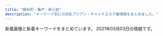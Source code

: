 ```yaml
---
title: "錦糸町・亀戸・新小岩"
description: "キーワード別にの巨乳アジアン・チャイナエステ嬢情報をまとめました。"
---
```


新着画像と新着キーワードをまとめています。
2021年03月03日の情報です。

<DmmAffiliateIns />
<KeywordTable
  shops={
    [
    {
        "url": "http://nanaesute.pw/",
        "img_links": [
            "http://nanaesute.pw/images/flash.jpg",
            "http://nanaesute.pw/images/top_bn2.jpg",
            "http://nanaesute.pw/images/flash1.jpg",
            "http://nanaesute.pw/images/side3.png",
            "http://nanaesute.pw/images/top_bn1.jpg",
            "http://nanaesute.pw/images/g1.jpg",
            "http://nanaesute.pw/images/top.png",
            "http://nanaesute.pw/images/g3.jpg"
        ],
        "name": "\u306a\u306a",
        "keywords": {
            "C": 7
        },
        "station": "JR\u9326\u7cf8\u753a\u99c5"
    },
    {
        "name": "\u5e78\u305b",
        "url": "http://www.es-royal.click/",
        "keywords": {},
        "img_links": [
            "http://www.es-royal.click/images/4.jpg",
            "http://www.es-royal.click/img/aya1.jpg",
            "http://www.es-royal.click/images/interior_t.jpg",
            "http://www.es-royal.click/images/6.jpg",
            "http://www.es-royal.click/img/nana1.jpg",
            "http://www.es-royal.click/images/7.jpg",
            "http://www.es-royal.click/images/main_top.jpg",
            "http://www.es-royal.click/images/mobile.jpg",
            "http://www.es-royal.click/images/int1.png",
            "http://www.es-royal.click/images/8.jpg",
            "http://www.es-royal.click/images/1.jpg",
            "http://www.es-royal.click/images/sys1.png",
            "http://www.es-royal.click/img/miyuki1.jpg",
            "http://www.es-royal.click/images/s1.png",
            "http://www.es-royal.click/images/staff_t.jpg",
            "http://www.es-royal.click/img/momo2.jpg",
            "http://www.es-royal.click/img/mimi1.jpg",
            "http://www.es-royal.click/img/ego1.jpg",
            "http://www.es-royal.click/images/b1.jpg",
            "http://www.es-royal.click/images/b3.jpg",
            "http://www.es-royal.click/img/momo1.jpg",
            "http://www.es-royal.click/images/b2.jpg",
            "http://www.es-royal.click/img/emi1.jpg",
            "http://www.es-royal.click/images/9.jpg",
            "http://www.es-royal.click/images/ta.jpg",
            "http://www.es-royal.click/images/head.jpg",
            "http://www.es-royal.click/images/news.png",
            "http://www.es-royal.click/images/int2.png",
            "http://www.es-royal.click/images/5.jpg",
            "http://www.es-royal.click/images/main_footer.jpg"
        ],
        "station": "\u4eac\u6210\u7acb\u77f3\u99c5\u5317\u53e3"
    },
    {
        "img_links": [
            "https://piano.sweet-relaxation.com/img/cast/ai-01.jpg",
            "https://piano.sweet-relaxation.com/img/cast/aini-03.jpg",
            "https://piano.sweet-relaxation.com/img/cast/aini-02.jpg",
            "https://piano.sweet-relaxation.com/img/cast/nana-03.jpg",
            "https://piano.sweet-relaxation.com/img/interior/int-04.jpg",
            "https://piano.sweet-relaxation.com/img/cast/ebi-04.jpg",
            "https://piano.sweet-relaxation.com/img/cast/coco-04.jpg",
            "https://piano.sweet-relaxation.com/img/slick/sl-4.jpg",
            "https://piano.sweet-relaxation.com/img/cast/ai-02.jpg",
            "https://piano.sweet-relaxation.com/img/cast/miya-03.jpg",
            "https://piano.sweet-relaxation.com/img/cast/lili-03.jpg",
            "https://piano.sweet-relaxation.com/img/cast/luna-02.jpg",
            "https://piano.sweet-relaxation.com/img/cast/miya-02.jpg",
            "https://piano.sweet-relaxation.com/img/cast/nana-01.jpg",
            "https://piano.sweet-relaxation.com/img/interior/int-03.jpg",
            "https://piano.sweet-relaxation.com/img/cast/nico-03.jpg",
            "https://piano.sweet-relaxation.com/img/cast/miya-01.jpg",
            "https://piano.sweet-relaxation.com/img/cast/ebi-03.jpg",
            "https://piano.sweet-relaxation.com/img/slick/sl-1.jpg",
            "https://piano.sweet-relaxation.com/img/cast/ai-04.jpg",
            "https://piano.sweet-relaxation.com/img/slick/sl-7.jpg",
            "https://piano.sweet-relaxation.com/img/cast/miky-01.jpg",
            "https://piano.sweet-relaxation.com/img/cast/aye-01.jpg",
            "https://piano.sweet-relaxation.com/img/cast/aki-02.jpg",
            "https://piano.sweet-relaxation.com/img/interior/int-02.jpg",
            "https://piano.sweet-relaxation.com/img/slick/sl-6.jpg",
            "https://piano.sweet-relaxation.com/img/cast/aini-04.jpg",
            "https://piano.sweet-relaxation.com/img/cast/coco-01.jpg",
            "https://piano.sweet-relaxation.com/img/cast/luna-01.jpg",
            "https://piano.sweet-relaxation.com/img/cast/aki-03.jpg",
            "https://piano.sweet-relaxation.com/img/cast/nico-02.jpg",
            "https://piano.sweet-relaxation.com/img/cast/nana-02.jpg",
            "https://piano.sweet-relaxation.com/img/cast/aini-01.jpg",
            "https://piano.sweet-relaxation.com/img/cast/nico-04.jpg",
            "https://piano.sweet-relaxation.com/img/cast/nana-04.jpg",
            "https://piano.sweet-relaxation.com/img/cast/aki-04.jpg",
            "https://piano.sweet-relaxation.com/img/cast/aye-02.jpg",
            "https://piano.sweet-relaxation.com/img/cast/aye-03.jpg",
            "https://piano.sweet-relaxation.com/img/cast/ebi-02.jpg",
            "https://piano.sweet-relaxation.com/img/slick/sl-2.jpg",
            "https://piano.sweet-relaxation.com/img/slick/sl-3.jpg",
            "https://piano.sweet-relaxation.com/img/slick/sl-5.jpg",
            "https://piano.sweet-relaxation.com/img/cast/lili-01.jpg",
            "https://piano.sweet-relaxation.com/img/cast/luna-04.jpg",
            "https://piano.sweet-relaxation.com/img/cast/miky-03.jpg",
            "https://piano.sweet-relaxation.com/img/cast/lili-02.jpg",
            "https://piano.sweet-relaxation.com/img/cast/ai-03.jpg",
            "https://piano.sweet-relaxation.com/img/cast/nico-01.jpg",
            "https://piano.sweet-relaxation.com/img/cast/coco-03.jpg",
            "https://piano.sweet-relaxation.com/img/interior/int-01.jpg",
            "https://piano.sweet-relaxation.com/img/cast/ebi-01.jpg",
            "https://piano.sweet-relaxation.com/img/cast/coco-02.jpg",
            "https://piano.sweet-relaxation.com/img/cast/luna-03.jpg",
            "https://piano.sweet-relaxation.com/img/cast/miky-02.jpg",
            "https://piano.sweet-relaxation.com/img/cast/lili-04.jpg",
            "https://piano.sweet-relaxation.com/img/cast/aye-04.jpg",
            "https://piano.sweet-relaxation.com/img/cast/aki-01.jpg",
            "https://piano.sweet-relaxation.com/img/cast/miya-04.jpg",
            "https://piano.sweet-relaxation.com/img/cast/miky-04.jpg"
        ],
        "name": "Piano",
        "keywords": {},
        "url": "https://piano.sweet-relaxation.com/",
        "station": "JR\u65b0\u5c0f\u5ca9\u99c5\u5357\u53e3"
    },
    {
        "url": "https://doraimon.tyo.cm/",
        "station": "JR\u4e80\u6238\u99c5\u5317\u53e3",
        "img_links": [
            "https://doraimon.tyo.cm/photos/sites/32/2021/03/2021030207310114.jpg",
            "https://doraimon.tyo.cm/images/s_news.jpg",
            "https://doraimon.tyo.cm/images/s_face.jpg",
            "https://doraimon.tyo.cm/images/mobile.jpg",
            "https://doraimon.tyo.cm/images/link.jpg",
            "https://doraimon.tyo.cm/photos/sites/32/2021/03/2021030207304993.jpg",
            "https://doraimon.tyo.cm/photos/sites/32/2021/03/2021030207305994.jpg",
            "https://doraimon.tyo.cm/images/staff_line.jpg",
            "https://doraimon.tyo.cm/photos/sites/32/2021/03/2021030207304862.jpg",
            "https://doraimon.tyo.cm/images/top.jpg"
        ],
        "keywords": {
            "85": 2,
            "D": 4,
            "86": 2
        },
        "name": "\u30c9\u30e9\u3048\u3082\u3093"
    },
    {
        "keywords": {
            "85": 3,
            "C": 6,
            "86": 3,
            "87": 1,
            "88": 1
        },
        "name": "\u68ee",
        "url": "http://mori.me-es.com/",
        "station": "JR\u65b0\u5c0f\u5ca9\u99c5\u5317\u53e3",
        "img_links": [
            "http://mori.me-es.com/images/index_12.jpg",
            "http://mori.me-es.com/girls/00.jpg",
            "http://mori.me-es.com/girls/04.jpg",
            "http://mori.me-es.com/images/index_30.jpg",
            "http://mori.me-es.com/images/index_01.jpg",
            "http://mori.me-es.com/images/index_16.jpg",
            "http://mori.me-es.com/images/staff_15.jpg",
            "http://mori.me-es.com/girls/06.jpg",
            "http://mori.me-es.com/images/rec.jpg",
            "http://mori.me-es.com/girls/08a.jpg",
            "http://mori.me-es.com/images/index_18.jpg",
            "http://mori.me-es.com/images/index_03.jpg",
            "http://mori.me-es.com/images/index_29.jpg",
            "http://mori.me-es.com/images/index_13.jpg",
            "http://mori.me-es.com/images/index_04.jpg",
            "http://mori.me-es.com/images/index_28.jpg",
            "http://mori.me-es.com/images/index_02.jpg",
            "http://mori.me-es.com/images/index_15.jpg",
            "http://mori.me-es.com/images/index_22.jpg",
            "http://mori.me-es.com/images/index_20.jpg",
            "http://mori.me-es.com/images/index_10.jpg",
            "http://mori.me-es.com/images/index_08.jpg",
            "http://mori.me-es.com/girls/01.jpg",
            "http://mori.me-es.com/images/index_27.jpg",
            "http://mori.me-es.com/images/index_25.jpg",
            "http://mori.me-es.com/girls/07.jpg",
            "http://mori.me-es.com/images/index_06.jpg",
            "http://mori.me-es.com/girls/03.jpg",
            "http://mori.me-es.com/images/info_15.jpg",
            "http://mori.me-es.com/images/index_21.jpg",
            "http://mori.me-es.com/images/rec_15.jpg",
            "http://mori.me-es.com/images/index_26.jpg",
            "http://mori.me-es.com/girls/08.jpg",
            "http://mori.me-es.com/images/index_05.jpg",
            "http://mori.me-es.com/images/index_09.jpg",
            "http://mori.me-es.com/images/index_07.jpg",
            "http://mori.me-es.com/images/index_17.jpg",
            "http://mori.me-es.com/images/index_24.jpg",
            "http://mori.me-es.com/images/sub_28.jpg",
            "http://mori.me-es.com/girls/02.jpg",
            "http://mori.me-es.com/images/info.jpg",
            "http://mori.me-es.com/images/index_19.jpg",
            "http://mori.me-es.com/girls/05.jpg"
        ]
    },
    {
        "name": "\u7f8e\u697d",
        "station": "JR\u65b0\u5c0f\u5ca9\u99c5\u5357\u53e3",
        "img_links": [
            "http://y-rlx.net/images/index_04.png",
            "http://y-rlx.net/images/index_21.jpg",
            "http://y-rlx.net/girl/07a.jpg",
            "http://y-rlx.net/images/index_12.jpg",
            "http://y-rlx.net/images/acc_tit.jpg",
            "http://y-rlx.net/images/index_11.jpg",
            "http://y-rlx.net/girl/06.jpg",
            "http://y-rlx.net/images/acc_tit01.jpg",
            "http://y-rlx.net/images/rex_16.jpg",
            "http://y-rlx.net/images/line.jpg",
            "http://y-rlx.net/girl/00.jpg",
            "http://y-rlx.net/images/index_16.png",
            "http://y-rlx.net/girl/07.jpg",
            "http://y-rlx.net/girl/09.jpg",
            "http://y-rlx.net/images/sys.jpg",
            "http://y-rlx.net/images/02.png",
            "http://y-rlx.net/images/acc_tit03.jpg",
            "http://y-rlx.net/images/rec_16.jpg",
            "http://y-rlx.net/images/index_10.jpg",
            "http://y-rlx.net/girl/09a.jpg",
            "http://y-rlx.net/girl/010.jpg",
            "http://y-rlx.net/images/01.png",
            "http://y-rlx.net/images/acc_16.jpg",
            "http://y-rlx.net/girl/010a.jpg",
            "http://y-rlx.net/girl/01.jpg",
            "http://y-rlx.net/images/index_06.png",
            "http://y-rlx.net/images/info.png",
            "http://y-rlx.net/images/rec.jpg",
            "http://y-rlx.net/images/index_08.jpg",
            "http://y-rlx.net/images/staff_16.jpg",
            "http://y-rlx.net/girl/05.jpg",
            "http://y-rlx.net/images/index_09.jpg",
            "http://y-rlx.net/girl/08.jpg",
            "http://y-rlx.net/images/03.png",
            "http://y-rlx.net/images/index_23.jpg",
            "http://y-rlx.net/images/index_02.png",
            "http://y-rlx.net/images/sys_16.jpg",
            "http://y-rlx.net/girl/05a.jpg",
            "http://y-rlx.net/images/index_19.png",
            "http://y-rlx.net/girl/03.jpg",
            "http://y-rlx.net/images/index_14.png",
            "http://y-rlx.net/images/index_07.png",
            "http://y-rlx.net/girl/p01.jpg",
            "http://y-rlx.net/images/index_13.jpg",
            "http://y-rlx.net/girl/02.jpg",
            "http://y-rlx.net/girl/03a.jpg"
        ],
        "keywords": {
            "86": 2,
            "90": 1,
            "92": 1,
            "95": 2,
            "89": 1,
            "87": 1,
            "85": 1
        },
        "url": "http://y-rlx.net/"
    },
    {
        "name": "\u3088\u308d\u3053\u3073",
        "url": "http://k-yorocobi.com/",
        "keywords": {},
        "img_links": [
            "http://k-yorocobi.com/staff/s-rina.jpg",
            "http://k-yorocobi.com/images/bar-interior.png",
            "http://k-yorocobi.com/images/b-movie.png",
            "http://k-yorocobi.com/images/bill.jpg",
            "http://k-yorocobi.com/images/c-top.png",
            "http://k-yorocobi.com/pic/pic2.jpg",
            "http://k-yorocobi.com/images/bar-news.png",
            "http://k-yorocobi.com/pic/pic4.jpg",
            "http://k-yorocobi.com/images/bar-cam.png",
            "http://k-yorocobi.com/images/b-tel.png",
            "http://k-yorocobi.com/staff/s-emi.jpg",
            "http://k-yorocobi.com/images/bar-pickup.png",
            "http://k-yorocobi.com/images/b-mobile.png",
            "http://k-yorocobi.com/pic/pic1.jpg",
            "http://k-yorocobi.com/staff/s-yuyu.jpg",
            "http://k-yorocobi.com/images/b-awaawa.png",
            "http://k-yorocobi.com/pic/pic3.jpg",
            "http://k-yorocobi.com/staff/s-tika.jpg",
            "http://k-yorocobi.com/images/footer.png",
            "http://k-yorocobi.com/images/bar-staff.png",
            "http://k-yorocobi.com/images/c-staff.png",
            "http://k-yorocobi.com/images/c-interior.png"
        ],
        "station": "JR\u9326\u7cf8\u753a\u99c5\u5317\u53e3"
    },
    {
        "url": "http://mirage.sweet-relaxation.com/",
        "station": "JR\u4e80\u6238\u99c5\u6771\u53e3",
        "keywords": {},
        "img_links": [
            "http://mirage.sweet-relaxation.com/img/cast/eri-02.jpg",
            "http://mirage.sweet-relaxation.com/img/cast/miya-02.jpg",
            "http://mirage.sweet-relaxation.com/img/cast/key-03.jpg",
            "http://mirage.sweet-relaxation.com/img/cast/nina-01.jpg",
            "http://mirage.sweet-relaxation.com/img/cast/yumi-02.jpg",
            "http://mirage.sweet-relaxation.com/img/cast/nina-03.jpg",
            "http://mirage.sweet-relaxation.com/img/cast/eri-01.jpg",
            "http://mirage.sweet-relaxation.com/img/cast/key-01.jpg",
            "http://mirage.sweet-relaxation.com/img/cast/yaya-01.jpg",
            "http://mirage.sweet-relaxation.com/img/cast/nanar-01.jpg",
            "http://mirage.sweet-relaxation.com/img/cast/eri-03.jpg",
            "http://mirage.sweet-relaxation.com/img/cast/yumi-01.jpg",
            "http://mirage.sweet-relaxation.com/img/interior/corridor-1.jpg",
            "http://mirage.sweet-relaxation.com/img/cast/ran-02.jpg",
            "http://mirage.sweet-relaxation.com/img/cast/key-02.jpg",
            "http://mirage.sweet-relaxation.com/img/cast/nanar-02.jpg",
            "http://mirage.sweet-relaxation.com/img/cast/ran-03.jpg",
            "http://mirage.sweet-relaxation.com/img/cast/olive-02.jpg",
            "http://mirage.sweet-relaxation.com/img/cast/yaya-03.jpg",
            "http://mirage.sweet-relaxation.com/img/cast/nina-02.jpg",
            "http://mirage.sweet-relaxation.com/img/cast/miya-01.jpg",
            "http://mirage.sweet-relaxation.com/img/cast/yaya-02.jpg",
            "http://mirage.sweet-relaxation.com/img/cast/olive-01.jpg",
            "http://mirage.sweet-relaxation.com/img/cast/yumi-03.jpg",
            "http://mirage.sweet-relaxation.com/img/cast/ran-01.jpg",
            "http://mirage.sweet-relaxation.com/img/cast/miya-03.jpg",
            "http://mirage.sweet-relaxation.com/img/cast/olive-03.jpg",
            "http://mirage.sweet-relaxation.com/img/cast/nanar-03.jpg"
        ],
        "name": "Mirage\uff5e\u30df\u30e9\u30fc\u30b8\u30e5\uff5e"
    },
    {
        "station": "JR\u9326\u7cf8\u753a\u99c5\u5317\u53e3",
        "keywords": {
            "\u30bb\u30af\u30b7\u30fc": 2
        },
        "img_links": [
            "https://iyashinoizumi.com/wp-content/uploads/2019/06/001.jpg",
            "https://iyashinoizumi.com/wp-content/uploads/7208DC4D-6E47-49CE-B1C0-3607E54E114B-210x300.jpeg",
            "https://iyashinoizumi.com/wp-content/uploads/0731EF09-7405-4B36-8468-B17A307EB894-197x300.jpeg",
            "https://iyashinoizumi.com/wp-content/uploads/2019/06/50CD669B-0FFA-4734-B898-EB3D53E95C21.jpeg",
            "https://iyashinoizumi.com/wp-content/uploads/2019/06/momoko1.jpg",
            "https://iyashinoizumi.com/wp-content/uploads/0731EF09-7405-4B36-8468-B17A307EB894.jpeg",
            "https://iyashinoizumi.com/wp-content/uploads/7208DC4D-6E47-49CE-B1C0-3607E54E114B.jpeg",
            "https://iyashinoizumi.com/wp-content/uploads/2019/06/5293C707-270F-4802-8168-1493DA07DDAE.jpeg",
            "https://iyashinoizumi.com/wp-content/uploads/hiruwari.png",
            "https://iyashinoizumi.com/wp-content/uploads/2019/06/43D6BE9C-43F6-45C2-95E5-E775CE725D67.jpeg",
            "https://iyashinoizumi.com/wp-content/uploads/9B89E764-B754-425D-A9AC-BB5566FA6AC4-270x300.jpeg",
            "https://iyashinoizumi.com/wp-content/uploads/rin.jpg",
            "https://iyashinoizumi.com/wp-content/uploads/5AA02D30-2C43-42C1-BE02-48E5A5C27E91.jpeg",
            "https://iyashinoizumi.com/wp-content/uploads/5AA02D30-2C43-42C1-BE02-48E5A5C27E91-226x300.jpeg",
            "https://iyashinoizumi.com/wp-content/uploads/0731EF09-7405-4B36-8468-B17A307EB894-e1579436226478.jpeg",
            "https://iyashinoizumi.com/wp-content/uploads/2019/06/2DD3549C-F937-441D-B0E3-E26520ACFABD-e1559410733851.jpeg",
            "https://iyashinoizumi.com/wp-content/uploads/9B89E764-B754-425D-A9AC-BB5566FA6AC4.jpeg"
        ],
        "name": "\u7652\u3057\u306e\u6cc9",
        "url": "https://iyashinoizumi.com/"
    },
    {
        "img_links": [
            "http://sentsubaki.asia/img/head_time.png",
            "http://sentsubaki.asia/img/cast/yuyu-02.jpg",
            "http://sentsubaki.asia/img/interior/lobby-1.jpg",
            "http://sentsubaki.asia/img/head_tel.png",
            "http://sentsubaki.asia/img/cast/aya-01.jpg",
            "http://sentsubaki.asia/img/cast/you-03.jpg",
            "http://sentsubaki.asia/img/coupon_special.png",
            "http://sentsubaki.asia/img/cast/aya-03.jpg",
            "http://sentsubaki.asia/img/cast/yuyu-01.jpg",
            "http://sentsubaki.asia/img/cast/you-04.jpg",
            "http://sentsubaki.asia/img/cast/miki-04.jpg",
            "http://sentsubaki.asia/img/cast/yumi-02.jpg",
            "http://sentsubaki.asia/img/cast/momo-02.jpg",
            "http://sentsubaki.asia/img/cast/momo-01.jpg",
            "http://sentsubaki.asia/img/cast/nina-04.jpg",
            "http://sentsubaki.asia/img/btn_twitter.png",
            "http://sentsubaki.asia/img/btn_cast.png",
            "http://sentsubaki.asia/img/cast/miki-02.jpg",
            "http://sentsubaki.asia/img/interior/lobby-2.jpg",
            "http://sentsubaki.asia/img/cast/miki-03.jpg",
            "http://sentsubaki.asia/img/cast/you-02.jpg",
            "http://sentsubaki.asia/img/cast/yumi-04.jpg",
            "http://sentsubaki.asia/img/cast/aya-04.jpg",
            "http://sentsubaki.asia/img/cast/yumi-03.jpg",
            "http://sentsubaki.asia/img/cast/nina-03.jpg",
            "http://sentsubaki.asia/img/btn_interior.png",
            "http://sentsubaki.asia/img/cast/miki-01.jpg",
            "http://sentsubaki.asia/img/cast/you-01.jpg",
            "http://sentsubaki.asia/img/cast/momo-03.jpg",
            "http://sentsubaki.asia/img/btn_top.png",
            "http://sentsubaki.asia/img/cast/yuyu-04.jpg",
            "http://sentsubaki.asia/img/cast/momo-04.jpg"
        ],
        "station": "JR\u4e80\u6238\u99c5\u6771\u53e3",
        "url": "http://sentsubaki.asia/",
        "keywords": {},
        "name": "\u5343\u693f"
    },
    {
        "name": "\u30ea\u30e9\u30c3\u30af\u30b9\u306e\u68ee",
        "keywords": {
            "90": 2,
            "93": 1,
            "86": 1
        },
        "station": "\u68ee\u4e0b\u99c5A4\u53e3",
        "img_links": [
            "http://ipidiw.com/relaxnomori/user_data/00000019.jpg",
            "http://ipidiw.com/relaxnomori/images/mobile.jpg",
            "http://ipidiw.com/relaxnomori/images/rem.jpg",
            "http://ipidiw.com/relaxnomori/user_data/00000017.jpg",
            "http://ipidiw.com/relaxnomori/images/interior_t.jpg",
            "http://ipidiw.com/relaxnomori/images/tp.png",
            "http://ipidiw.com/relaxnomori/user_data/00000020.jpg",
            "http://ipidiw.com/relaxnomori/images/interior.png",
            "http://ipidiw.com/relaxnomori/images/staff_t.jpg",
            "http://ipidiw.com/relaxnomori/user_data/00000018.jpg",
            "http://ipidiw.com/relaxnomori/images/tt.jpg",
            "http://ipidiw.com/relaxnomori/images/news.jpg"
        ],
        "url": "http://ipidiw.com/relaxnomori/"
    },
    {
        "station": "JR\u5c0f\u5ca9\u99c5",
        "img_links": [
            "http://www.aierwtbn.xyz/uploads/210223/1-210223145H63H.jpg",
            "http://www.aierwtbn.xyz/uploads/210223/1-210223145G3595.jpg",
            "http://www.aierwtbn.xyz/picture/r5.jpg",
            "http://www.aierwtbn.xyz/picture/end.png",
            "http://www.aierwtbn.xyz/picture/r4.jpg",
            "http://www.aierwtbn.xyz/picture/pick.png",
            "http://www.aierwtbn.xyz/uploads/210223/1-210223145K0W7.jpg",
            "http://www.aierwtbn.xyz/picture/s_staff.jpg",
            "http://www.aierwtbn.xyz/picture/r1.jpg",
            "http://www.aierwtbn.xyz/uploads/210223/1-210223145F5H5.jpg",
            "http://www.aierwtbn.xyz/picture/news.png",
            "http://www.aierwtbn.xyz/picture/r3.jpg",
            "http://www.aierwtbn.xyz/picture/r2.jpg",
            "http://www.aierwtbn.xyz/picture/bj2.jpg",
            "http://www.aierwtbn.xyz/uploads/210223/1-210223145I5F4.jpg",
            "http://www.aierwtbn.xyz/picture/top.png",
            "http://www.aierwtbn.xyz/uploads/210223/1-210223145KR53.jpg",
            "http://www.aierwtbn.xyz/picture/face.png"
        ],
        "url": "http://www.aierwtbn.xyz/",
        "name": "\u3042\u3044\u3053",
        "keywords": {
            "86": 3,
            "D": 3
        }
    },
    {
        "url": "http://miyabi-aroma.xyz/",
        "name": "\u685c",
        "station": "JR\u4e80\u6238\u99c5\u6771\u53e3",
        "img_links": [
            "http://miyabi-aroma.xyz/images/1801706901.jpg",
            "http://miyabi-aroma.xyz/images/staff/3/kiki2.jpg",
            "http://miyabi-aroma.xyz/images/nav/nav-staff.jpg",
            "http://miyabi-aroma.xyz/images/staff/3/yaya1.jpg",
            "http://miyabi-aroma.xyz/images/nav/nav-sys.jpg",
            "http://miyabi-aroma.xyz/images/staff/3/kiki.jpg",
            "http://miyabi-aroma.xyz/images/shishu/se1.jpg",
            "http://miyabi-aroma.xyz/images/11.png",
            "http://miyabi-aroma.xyz/images/nav/nav-job.jpg",
            "http://miyabi-aroma.xyz/images/index-rose_04.png",
            "http://miyabi-aroma.xyz/images/staff/3/rina.jpg",
            "http://miyabi-aroma.xyz/images/3/1.jpg",
            "http://miyabi-aroma.xyz/images/staff/3/rina2.jpg",
            "http://miyabi-aroma.xyz/images/staff/3/yaya2.jpg",
            "http://miyabi-aroma.xyz/images/staff/3/miya2.jpg",
            "http://miyabi-aroma.xyz/images/index-rose_09.png",
            "http://miyabi-aroma.xyz/images/index-rose_02.png",
            "http://miyabi-aroma.xyz/images/shishu/se2.jpg",
            "http://miyabi-aroma.xyz/images/staff/3/miya.jpg",
            "http://miyabi-aroma.xyz/images/staff/3/yami.jpg",
            "http://miyabi-aroma.xyz/images/staff/3/ami.jpg",
            "http://miyabi-aroma.xyz/images/3/2.jpg",
            "http://miyabi-aroma.xyz/images/nav/nav-info.jpg",
            "http://miyabi-aroma.xyz/images/staff/3/ami2.jpg",
            "http://miyabi-aroma.xyz/images/index-rose_07.png",
            "http://miyabi-aroma.xyz/images/index-rose_13.png"
        ],
        "keywords": {
            "C": 7
        }
    },
    {
        "keywords": {},
        "station": "JR\u9326\u7cf8\u753a\u99c5\u5357\u53e3",
        "img_links": [
            "http://www.es-raku.link/img/riri1.jpg",
            "http://www.es-raku.link/images/staff_t.png",
            "http://www.es-raku.link/images/6.jpg",
            "http://www.es-raku.link/img/mai1.jpg",
            "http://www.es-raku.link/images/sys1.jpg",
            "http://www.es-raku.link/images/3.jpg",
            "http://www.es-raku.link/images/r1.jpg",
            "http://www.es-raku.link/staff/yuki.jpg",
            "http://www.es-raku.link/img/ayaka1.jpg",
            "http://www.es-raku.link/images/int2.png",
            "http://www.es-raku.link/images/7.jpg",
            "http://www.es-raku.link/images/line.png",
            "http://www.es-raku.link/images/tel.jpg",
            "http://www.es-raku.link/staff/kaori.jpg",
            "http://www.es-raku.link/staff/mai.jpg",
            "http://www.es-raku.link/images/rtel.jpg",
            "http://www.es-raku.link/img/lucky1.jpg",
            "http://www.es-raku.link/images/list.jpg",
            "http://www.es-raku.link/images/mobile.jpg",
            "http://www.es-raku.link/staff/riri.jpg",
            "http://www.es-raku.link/images/2.jpg",
            "http://www.es-raku.link/staff/ruru.jpg",
            "http://www.es-raku.link/images/interior_t.png",
            "http://www.es-raku.link/staff/ayaka.jpg",
            "http://www.es-raku.link/images/news.jpg",
            "http://www.es-raku.link/img/kaori1.jpg",
            "http://www.es-raku.link/images/8.jpg",
            "http://www.es-raku.link/img/yuki1.jpg",
            "http://www.es-raku.link/images/menu/top.png",
            "http://www.es-raku.link/images/menu/interior.png",
            "http://www.es-raku.link/images/head.png",
            "http://www.es-raku.link/images/menu/staff.png",
            "http://www.es-raku.link/images/9.jpg",
            "http://www.es-raku.link/images/r2.jpg",
            "http://www.es-raku.link/staff/lucky.jpg",
            "http://www.es-raku.link/img/ruru1.jpg",
            "http://www.es-raku.link/images/1.jpg",
            "http://www.es-raku.link/images/int1.png"
        ],
        "url": "http://www.es-raku.link/",
        "name": "Lucky\uff5e\u30e9\u30c3\u30ad\u30fc\uff5e"
    },
    {
        "keywords": {
            "86": 14,
            "D": 17,
            "89": 2,
            "88": 1
        },
        "url": "http://www.sh-yuki.work/",
        "station": "JR\u5c0f\u5ca9\u99c5\u5317\u53e3",
        "name": "\u3086\u304d",
        "img_links": [
            "http://www.sh-yuki.work/images/lanmu5.jpg",
            "http://www.sh-yuki.work/images/room4.jpg",
            "http://www.sh-yuki.work/images/top.png",
            "http://www.sh-yuki.work/images/room2.jpg",
            "http://www.sh-yuki.work/uploads/201215/1-201215145153M4.jpg",
            "http://www.sh-yuki.work/uploads/191028/1-19102Q03S5a4.jpg",
            "http://www.sh-yuki.work/uploads/200620/1-200620154311K4.jpg",
            "http://www.sh-yuki.work/uploads/201214/1-201214162100347.jpg",
            "http://www.sh-yuki.work/uploads/200218/1-20021Q359301Q.jpg",
            "http://www.sh-yuki.work/images/room3.jpg",
            "http://www.sh-yuki.work/uploads/210216/1-210216154445506.jpg",
            "http://www.sh-yuki.work/uploads/191227/1-19122F94110460.jpg",
            "http://www.sh-yuki.work/images/mobile.jpg",
            "http://www.sh-yuki.work/uploads/200713/1-200G3125135C2.jpg",
            "http://www.sh-yuki.work/uploads/191104/1-1911041I124915.jpg",
            "http://www.sh-yuki.work/uploads/200713/1-200G3110344421.jpg",
            "http://www.sh-yuki.work/images/s_news.jpg",
            "http://www.sh-yuki.work/uploads/210216/1-210216154459443.jpg",
            "http://www.sh-yuki.work/uploads/190105/1-1Z105143R9539.jpg",
            "http://www.sh-yuki.work/uploads/190105/1-1Z105143921224.jpg",
            "http://www.sh-yuki.work/images/nbj2.jpg",
            "http://www.sh-yuki.work/images/lanmu2.jpg",
            "http://www.sh-yuki.work/uploads/190110/1-1Z110093529363.png",
            "http://www.sh-yuki.work/uploads/191221/1-191221111A3123.jpg",
            "http://www.sh-yuki.work/uploads/190105/1-1Z1051440193X.jpg",
            "http://www.sh-yuki.work/images/end.png",
            "http://www.sh-yuki.work/uploads/191006/1-191006105P61Z.jpg",
            "http://www.sh-yuki.work/images/room1.jpg",
            "http://www.sh-yuki.work/images/s_staff.jpg",
            "http://www.sh-yuki.work/images/lanmu3.jpg",
            "http://www.sh-yuki.work/uploads/200110/1-20011013245Y49.jpg",
            "http://www.sh-yuki.work/uploads/201215/1-201215145200113.jpg",
            "http://www.sh-yuki.work/uploads/191202/1-191202154021200.jpg",
            "http://www.sh-yuki.work/images/1.jpg",
            "http://www.sh-yuki.work/uploads/200618/1-20061Q633094V.jpg",
            "http://www.sh-yuki.work/uploads/200618/1-20061Q6342Y06.jpg",
            "http://www.sh-yuki.work/uploads/191021/1-19102116361I39.jpg",
            "http://www.sh-yuki.work/uploads/190105/1-1Z105143940E6.jpg",
            "http://www.sh-yuki.work/uploads/201214/1-20121416231WV.jpg",
            "http://www.sh-yuki.work/uploads/191006/1-191006105IM24.jpg",
            "http://www.sh-yuki.work/images/lanmu4.jpg",
            "http://www.sh-yuki.work/uploads/200127/1-20012G02404310.jpg",
            "http://www.sh-yuki.work/uploads/200218/1-20021Q3591A57.jpg",
            "http://www.sh-yuki.work/uploads/191227/1-19122F93911958.jpg",
            "http://www.sh-yuki.work/uploads/200620/1-20062015425B54.jpg"
        ]
    },
    {
        "url": "http://shizuku2009.com/",
        "name": "\u79cb",
        "img_links": [
            "http://shizuku2009.com/staff/2/1.jpg",
            "http://shizuku2009.com/staff/4/1.jpg",
            "http://shizuku2009.com/images/index_10.jpg",
            "http://shizuku2009.com/staff/6/1.jpg",
            "http://shizuku2009.com/images/index_19.jpg",
            "http://shizuku2009.com/images/index_07.jpg",
            "http://shizuku2009.com/staff/1/1.jpg",
            "http://shizuku2009.com/images/index_20.jpg",
            "http://shizuku2009.com/images/index_02.jpg",
            "http://shizuku2009.com/images/index_05.jpg",
            "http://shizuku2009.com/images/index_04.jpg",
            "http://shizuku2009.com/images/staff_15.jpg",
            "http://shizuku2009.com/images/index_17.jpg",
            "http://shizuku2009.com/staff/5/1.jpg",
            "http://shizuku2009.com/images/index_08.jpg",
            "http://shizuku2009.com/images/index_06.jpg",
            "http://shizuku2009.com/images/index_15.jpg",
            "http://shizuku2009.com/images/index_14.jpg",
            "http://shizuku2009.com/images/index_13.jpg",
            "http://shizuku2009.com/images/staff_12.jpg",
            "http://shizuku2009.com/images/index_09.jpg",
            "http://shizuku2009.com/images/service_13.jpg",
            "http://shizuku2009.com/staff/3/1.jpg"
        ],
        "station": "\u9752\u7825\u99c5A2\u51fa\u53e3",
        "keywords": {}
    },
    {
        "name": "Cherry",
        "img_links": [
            "http://dccompanyqoo10.cafe24.com/tiffany/images/store/store.png",
            "http://dccompanyqoo10.cafe24.com/tiffany/images/common/header.png",
            "http://dccompanyqoo10.cafe24.com/tiffany/images/top/store_bg.png"
        ],
        "url": "http://cherry-esthe.com/",
        "station": "JR\u9326\u7cf8\u753a\u99c5\u5357\u53e3",
        "keywords": {}
    },
    {
        "name": "\u871c\u82b1",
        "station": "\u897f\u5927\u5cf6\u99c5A1\u51fa\u53e3",
        "keywords": {
            "\u5de8\u4e73": 12,
            "94": 12,
            "82": 12,
            "E": 12,
            "\u4e73": 12,
            "83": 12,
            "90": 24,
            "C": 41
        },
        "url": "http://hani-est.xyz/",
        "img_links": [
            "http://hani-est.xyz/images/zi-staff.png",
            "http://hani-est.xyz/images/zi-newface.png",
            "http://hani-est.xyz/images/banna1.jpg",
            "http://hani-est.xyz/images/g1.jpg",
            "http://hani-est.xyz/images/g6.jpg",
            "http://hani-est.xyz/images/g2.jpg",
            "http://hani-est.xyz/images/a1.jpg",
            "http://hani-est.xyz/images/g4.jpg",
            "http://hani-est.xyz/images/banna.jpg",
            "http://hani-est.xyz/images/new1.jpg",
            "http://hani-est.xyz/images/zi-service.png",
            "http://hani-est.xyz/images/banna2.jpg",
            "http://hani-est.xyz/images/top.jpg",
            "http://hani-est.xyz/images/zi-pri.png",
            "http://hani-est.xyz/images/g5.jpg",
            "http://hani-est.xyz/images/zi-ao.png"
        ]
    },
    {
        "station": "JR\u5c0f\u5ca9\u99c5\u5357\u53e3",
        "name": "\u30d1\u30bf\u30e4",
        "img_links": [
            "https://chm.jp/domains1/thaipataya/myimg/imgcom37739_sp.png",
            "https://chm.jp/domains1/thaipataya/myimg/imgcom37067_sp.png",
            "https://chm.jp/domains1/thaipataya/myimg/imgcom36603_sp.png",
            "https://chm.jp/domains1/thaipataya/myimg/imgcom37914_sp.jpg",
            "https://chm.jp/domains1/thaipataya/myimg/imgcom36634_sp.jpg",
            "https://chm.jp/sozai/0_4999/bn122_sp.png",
            "https://chm.jp/domains1/thaipataya/myimg/imgcom36635_sp.jpg",
            "https://chm.jp/domains1/thaipataya/myimg/imgcom37667_sp.png",
            "https://chm.jp/domains1/thaipataya/myimg/imgcom37736_sp.png",
            "https://chm.jp/domains1/thaipataya/myimg/imgcom37660_sp.png",
            "https://chm.jp/domains1/thaipataya/myimg/imgcom37740_sp.png",
            "https://chm.jp/domains1/thaipataya/myimg/imgcom37174_sp.png",
            "https://chm.jp/domains1/thaipataya/myimg/imgcom37665_sp.jpg",
            "https://chm.jp/domains1/thaipataya/myimg/imgcom36636_sp.jpg",
            "https://chm.jp/domains1/thaipataya/myimg/imgcom37731_sp.png",
            "https://chm.jp/domains1/thaipataya/myimg/imgcom37359_sp.jpg",
            "https://chm.jp/domains1/thaipataya/myimg/imgcom36613_sp.jpg",
            "https://chm.jp/domains1/thaipataya/myimg/imgcom37654_sp.jpg",
            "https://chm.jp/domains1/thaipataya/myimg/imgcom37916_sp.jpg",
            "https://chm.jp/domains1/thaipataya/myimg/slideimg36560_sp.jpg",
            "https://chm.jp/domains1/thaipataya/myimg/imgcom37729_sp.png",
            "https://chm.jp/domains1/thaipataya/myimg/imgcom37656_sp.jpg",
            "https://chm.jp/domains1/thaipataya/myimg/imgcom37177_sp.png",
            "https://chm.jp/domains1/thaipataya/myimg/imgcom36582_sp.jpg",
            "https://chm.jp/domains1/thaipataya/myimg/imgcom37172_sp.png",
            "https://chm.jp/domains1/thaipataya/myimg/imgcom36565_sp.jpg",
            "https://chm.jp/domains1/thaipataya/myimg/imgcom36606_sp.jpg",
            "https://chm.jp/domains1/thaipataya/myimg/imgcom37653_sp.jpg",
            "https://chm.jp/domains1/thaipataya/myimg/imgcom36607_sp.jpg",
            "https://chm.jp/domains1/thaipataya/myimg/imgcom37668_sp.png",
            "https://chm.jp/domains1/thaipataya/myimg/imgcom37840_sp.jpg",
            "https://chm.jp/domains1/thaipataya/myimg/imgcom37915_sp.jpg",
            "https://chm.jp/domains1/thaipataya/myimg/imgcom37734_sp.png",
            "https://chm.jp/domains1/thaipataya/myimg/imgcom37833_sp.jpg",
            "https://chm.jp/domains1/thaipataya/myimg/imgcom36581_sp.jpg",
            "https://chm.jp/domains1/thaipataya/myimg/imgcom37664_sp.png",
            "https://chm.jp/domains1/thaipataya/myimg/imgcom36615_sp.png",
            "https://chm.jp/domains1/thaipataya/myimg/slideimg36562_sp.jpg",
            "https://chm.jp/domains1/thaipataya/myimg/imgcom37659_sp.png",
            "https://chm.jp/domains1/thaipataya/myimg/imgcom37839_sp.jpg",
            "https://chm.jp/domains1/thaipataya/myimg/imgcom37726_sp.png",
            "https://chm.jp/domains1/thaipataya/myimg/imgcom37068_sp.png",
            "https://chm.jp/domains1/thaipataya/myimg/imgcom37841_sp.jpg",
            "https://chm.jp/domains1/thaipataya/myimg/imgcom37663_sp.jpg",
            "https://chm.jp/domains1/thaipataya/myimg/imgcom37669_sp.jpg",
            "https://chm.jp/domains1/thaipataya/myimg/imgcom36567_sp.jpg",
            "https://chm.jp/domains1/thaipataya/myimg/imgcom36614_sp.jpg",
            "https://chm.jp/domains1/thaipataya/myimg/imgcom37360_sp.jpg",
            "https://chm.jp/domains1/thaipataya/myimg/imgcom37913_sp.jpg",
            "https://chm.jp/domains1/thaipataya/myimg/imgcom37727_sp.png",
            "https://chm.jp/domains1/thaipataya/myimg/imgcom36619_sp.jpg",
            "https://chm.jp/domains1/thaipataya/myimg/imgcom37732_sp.png",
            "https://chm.jp/domains1/thaipataya/myimg/imgcom37738_sp.png",
            "https://chm.jp/domains1/thaipataya/myimg/imgcom37666_sp.jpg",
            "https://chm.jp/domains1/thaipataya/myimg/imgcom37733_sp.png",
            "https://chm.jp/domains1/thaipataya/myimg/imgcom37662_sp.png",
            "https://chm.jp/domains1/thaipataya/myimg/imgcom36578_sp.jpg",
            "https://chm.jp/domains1/thaipataya/myimg/imgcom36577_sp.jpg",
            "https://chm.jp/domains1/thaipataya/myimg/imgcom37655_sp.jpg",
            "https://chm.jp/domains1/thaipataya/myimg/imgcom37355_sp.jpg",
            "https://chm.jp/domains1/thaipataya/myimg/imgcom37661_sp.png",
            "https://chm.jp/domains1/thaipataya/myimg/imgcom37737_sp.png",
            "https://chm.jp/domains1/thaipataya/myimg/imgcom37362_sp.png",
            "https://chm.jp/domains1/thaipataya/myimg/imgcom37728_sp.png",
            "https://chm.jp/domains1/thaipataya/myimg/imgcom37834_sp.jpg",
            "https://chm.jp/domains1/thaipataya/myimg/imgcom36566_sp.png",
            "https://chm.jp/domains1/thaipataya/myimg/imgcom37361_sp.png",
            "https://chm.jp/domains1/thaipataya/myimg/imgcom37789_sp.png",
            "https://chm.jp/sozai/0_4999/bn112_sp.png",
            "https://chm.jp/domains1/thaipataya/myimg/imgcom36633_sp.jpg",
            "https://chm.jp/domains1/thaipataya/myimg/imgcom37657_sp.jpg",
            "https://chm.jp/domains1/thaipataya/myimg/imgcom37356_sp.jpg",
            "https://chm.jp/domains1/thaipataya/myimg/imgcom37658_sp.png",
            "https://chm.jp/domains1/thaipataya/myimg/imgcom37730_sp.png",
            "https://chm.jp/domains1/thaipataya/myimg/slideimg36561_sp.jpg",
            "https://chm.jp/domains1/thaipataya/myimg/imgcom37357_sp.jpg",
            "https://chm.jp/domains1/thaipataya/myimg/imgcom37358_sp.jpg",
            "https://chm.jp/domains1/thaipataya/myimg/imgcom37725_sp.png",
            "https://chm.jp/domains1/thaipataya/myimg/imgcom37710_sp.jpg",
            "https://chm.jp/domains1/thaipataya/myimg/imgcom36605_sp.jpg",
            "http://chm.jp/img/linebutton_82x20.png",
            "https://chm.jp/domains1/thaipataya/myimg/imgcom36604_sp.jpg",
            "https://chm.jp/domains1/thaipataya/myimg/imgcom36618_sp.png"
        ],
        "keywords": {
            "\u30bb\u30af\u30b7\u30fc": 1,
            "C": 13
        },
        "url": "http://thaipataya.chm.jp/"
    },
    {
        "station": "JR\u5c0f\u5ca9\u99c5\u5357\u53e3",
        "url": "http://iyasi-heal.com/",
        "keywords": {
            "85": 1,
            "D": 4,
            "C": 1
        },
        "img_links": [
            "http://iyasi-heal.com/staffPhoto/b20191114093407.jpg",
            "http://iyasi-heal.com/js/sliderLine/slide_prev.png",
            "http://iyasi-heal.com/images/gallery1.png",
            "http://iyasi-heal.com/staffPhoto/s20190815113117.jpg",
            "http://iyasi-heal.com/staffPhoto/b20200606151240.jpg",
            "http://iyasi-heal.com/images/slider1/03.jpg",
            "http://iyasi-heal.com/staffPhoto/b20190815113058.jpg",
            "http://iyasi-heal.com/staffPhoto/b20200909152230.jpg",
            "http://iyasi-heal.com/staffPhoto/s20200606151240.jpg",
            "http://iyasi-heal.com/staffPhoto/b20190815113117.jpg",
            "http://iyasi-heal.com/staffPhoto/s20200606151251.jpg",
            "http://iyasi-heal.com/images/returnBtn.png",
            "http://iyasi-heal.com/staffPhoto/s20190815113058.jpg",
            "http://iyasi-heal.com/images/mobile.jpg",
            "http://iyasi-heal.com/images/slider1/02.jpg",
            "http://iyasi-heal.com/staffPhoto/s20191008160301.jpg",
            "http://iyasi-heal.com/staffPhoto/s20200606151247.jpg",
            "http://iyasi-heal.com/js/sliderLine/slide_next.png",
            "http://iyasi-heal.com/staffPhoto/s20200909152230.jpg",
            "http://iyasi-heal.com/staffPhoto/s20191008160204.jpg",
            "http://iyasi-heal.com/staffPhoto/s20191008160214.jpg",
            "http://iyasi-heal.com/images/slider1/01.jpg",
            "http://iyasi-heal.com/staffPhoto/b20191008160204.jpg",
            "http://iyasi-heal.com/staffPhoto/s20191114093407.jpg"
        ],
        "name": "\u308a\u308a"
    },
    {
        "name": "Aria\uff5e\u30a2\u30ea\u30a2\uff5e",
        "img_links": [
            "http://aria.tokyo-relaxtime.asia/img/cast/yaya-01.jpg",
            "http://aria.tokyo-relaxtime.asia/img/slick/st-1.jpg",
            "http://aria.tokyo-relaxtime.asia/img/cast/nana-02.jpg",
            "http://aria.tokyo-relaxtime.asia/img/cast/miki-03.jpg",
            "http://aria.tokyo-relaxtime.asia/img/cast/yaya-03.jpg",
            "http://aria.tokyo-relaxtime.asia/img/cast/miki-04.jpg",
            "http://aria.tokyo-relaxtime.asia/img/cast/apple-02.jpg",
            "http://aria.tokyo-relaxtime.asia/img/cast/rina-03.jpg",
            "http://aria.tokyo-relaxtime.asia/img/cast/coco-03.jpg",
            "http://aria.tokyo-relaxtime.asia/img/cast/apple-03.jpg",
            "http://aria.tokyo-relaxtime.asia/img/cast/coco-04.jpg",
            "http://aria.tokyo-relaxtime.asia/img/cast/risa-04.jpg",
            "http://aria.tokyo-relaxtime.asia/img/interior/corridor-1.jpg",
            "http://aria.tokyo-relaxtime.asia/img/slick/st-2.jpg",
            "http://aria.tokyo-relaxtime.asia/img/cast/aya-02.jpg",
            "http://aria.tokyo-relaxtime.asia/img/cast/yuri-03.jpg",
            "http://aria.tokyo-relaxtime.asia/img/cast/aya-04.jpg",
            "http://aria.tokyo-relaxtime.asia/img/cast/aki-04.jpg",
            "http://aria.tokyo-relaxtime.asia/img/slick/st-3.jpg",
            "http://aria.tokyo-relaxtime.asia/img/cast/yaya-02.jpg",
            "http://aria.tokyo-relaxtime.asia/img/cast/yuri-04.jpg",
            "http://aria.tokyo-relaxtime.asia/img/cast/aki-01.jpg",
            "http://aria.tokyo-relaxtime.asia/img/cast/yumi-03.jpg",
            "http://aria.tokyo-relaxtime.asia/img/cast/nana-04.jpg",
            "http://aria.tokyo-relaxtime.asia/img/cast/aki-03.jpg",
            "http://aria.tokyo-relaxtime.asia/img/interior/lobby-1.jpg",
            "http://aria.tokyo-relaxtime.asia/img/cast/aki-02.jpg",
            "http://aria.tokyo-relaxtime.asia/img/cast/apple-04.jpg",
            "http://aria.tokyo-relaxtime.asia/img/cast/miki-02.jpg",
            "http://aria.tokyo-relaxtime.asia/img/slick/st-4.jpg",
            "http://aria.tokyo-relaxtime.asia/img/cast/yumi-01.jpg",
            "http://aria.tokyo-relaxtime.asia/img/cast/rina-02.jpg",
            "http://aria.tokyo-relaxtime.asia/img/cast/risa-02.jpg",
            "http://aria.tokyo-relaxtime.asia/img/cast/yumi-04.jpg",
            "http://aria.tokyo-relaxtime.asia/img/cast/risa-03.jpg",
            "http://aria.tokyo-relaxtime.asia/img/cast/miki-01.jpg",
            "http://aria.tokyo-relaxtime.asia/img/cast/rina-04.jpg",
            "http://aria.tokyo-relaxtime.asia/img/cast/aya-03.jpg",
            "http://aria.tokyo-relaxtime.asia/img/cast/aya-01.jpg",
            "http://aria.tokyo-relaxtime.asia/img/cast/yuri-01.jpg",
            "http://aria.tokyo-relaxtime.asia/img/cast/coco-02.jpg",
            "http://aria.tokyo-relaxtime.asia/img/cast/yaya-04.jpg",
            "http://aria.tokyo-relaxtime.asia/img/cast/nana-03.jpg",
            "http://aria.tokyo-relaxtime.asia/img/cast/yumi-02.jpg",
            "http://aria.tokyo-relaxtime.asia/img/cast/risa-01.jpg",
            "http://aria.tokyo-relaxtime.asia/img/slick/st-5.jpg",
            "http://aria.tokyo-relaxtime.asia/img/cast/nana-01.jpg",
            "http://aria.tokyo-relaxtime.asia/img/cast/apple-01.jpg",
            "http://aria.tokyo-relaxtime.asia/img/cast/rina-01.jpg",
            "http://aria.tokyo-relaxtime.asia/img/cast/coco-01.jpg"
        ],
        "station": "JR\u5c0f\u5ca9\u99c5\u5317\u53e3",
        "url": "http://aria.tokyo-relaxtime.asia/",
        "keywords": {}
    },
    {
        "name": "Remoon",
        "img_links": [
            "http://yousei.xyz/images/mob.png",
            "http://yousei.xyz/images/g2.jpg",
            "http://yousei.xyz/images/g4.jpg",
            "http://yousei.xyz/images/recuit.jpg",
            "http://yousei.xyz/images/g1.jpg",
            "http://yousei.xyz/images/mobile.jpg",
            "http://yousei.xyz/images/top.png",
            "http://yousei.xyz/images/r3.jpg",
            "http://yousei.xyz/images/g5.jpg",
            "http://yousei.xyz/images/g3.jpg",
            "http://yousei.xyz/images/r1.jpg",
            "http://yousei.xyz/images/g6.jpg",
            "http://yousei.xyz/images/r4.jpg",
            "http://yousei.xyz/images/r2.jpg"
        ],
        "station": "JR\u4e80\u6238\u99c5\u6771\u53e3",
        "keywords": {},
        "url": "http://yousei.xyz/"
    },
    {
        "keywords": {
            "C": 7
        },
        "station": "JR\u9326\u7cf8\u753a\u99c5\u5317\u53e3",
        "url": "http://kinshicho-es.xyz/",
        "name": "\u30b9\u30c1\u30e5\u30ef\u306e\u30b9\u30de\u30a4\u30eb",
        "img_links": [
            "http://kinshicho-es.xyz/images/r3.jpg",
            "http://kinshicho-es.xyz/images/left1_2_02.jpg",
            "http://kinshicho-es.xyz/images/r4.jpg",
            "http://kinshicho-es.xyz/images/top1.jpg",
            "http://kinshicho-es.xyz/images/g3.jpg",
            "http://kinshicho-es.xyz/images/g41.jpg",
            "http://kinshicho-es.xyz/images/kanban.jpg",
            "http://kinshicho-es.xyz/images/b1.jpg",
            "http://kinshicho-es.xyz/images/g0.jpg",
            "http://kinshicho-es.xyz/images/b2.jpg",
            "http://kinshicho-es.xyz/images/top.jpg",
            "http://kinshicho-es.xyz/images/r2.jpg",
            "http://kinshicho-es.xyz/images/g5.jpg",
            "http://kinshicho-es.xyz/images/r1.jpg",
            "http://kinshicho-es.xyz/images/news-tit1.jpg",
            "http://kinshicho-es.xyz/images/g2.jpg",
            "http://kinshicho-es.xyz/images/g51.jpg"
        ]
    },
    {
        "station": "JR\u5c0f\u5ca9\u99c5\u5317\u53e3",
        "keywords": {
            "E": 3,
            "\u30bb\u30af\u30b7\u30fc": 3
        },
        "img_links": [
            "http://mariabella.ies.fun/images/mobile1.jpg",
            "http://mariabella.ies.fun/images/news.jpg",
            "http://mariabella.ies.fun/photos/sites/45/2018/06/2018062706422857.jpg",
            "http://mariabella.ies.fun/images/ac1.jpg",
            "http://mariabella.ies.fun/images/top.png",
            "http://mariabella.ies.fun/images/r07.jpg",
            "http://mariabella.ies.fun/images/r02.jpg",
            "http://mariabella.ies.fun/images/r09.jpg",
            "http://mariabella.ies.fun/images/mobile.jpg",
            "http://mariabella.ies.fun/images/r04.jpg",
            "http://mariabella.ies.fun/photos/sites/45/2020/01/2020012420100278.jpeg",
            "http://mariabella.ies.fun/images/s-recriut.jpg",
            "http://mariabella.ies.fun/images/ac3.jpg",
            "http://mariabella.ies.fun/images/ac2.jpg",
            "http://mariabella.ies.fun/photos/sites/45/2019/09/2019091016323921.jpeg",
            "http://mariabella.ies.fun/photos/sites/45/2019/09/2019092717170772.jpeg",
            "http://mariabella.ies.fun/images/r06.jpg",
            "http://mariabella.ies.fun/images/info.jpg",
            "http://mariabella.ies.fun/images/r05.jpg",
            "http://mariabella.ies.fun/images/r03.jpg",
            "http://mariabella.ies.fun/images/pick.jpg",
            "http://mariabella.ies.fun/images/s-staff.jpg",
            "http://mariabella.ies.fun/images/r01.jpg"
        ],
        "url": "http://mariabella.ies.fun/",
        "name": "\u30de\u30ea\u30a2\u30d9\u30fc\u30e9"
    },
    {
        "keywords": {},
        "station": "\u9752\u7825\u99c5",
        "name": "\u7652\u3057\u306e\u68ee",
        "url": "http://iyasimori.jpest.net/",
        "img_links": [
            "http://iyasimori.jpest.net/uploads//sites/37/2021/01/a.jpg",
            "http://iyasimori.jpest.net/uploads//sites/37/2021/01/mobile.png",
            "http://iyasimori.jpest.net/uploads//sites/37/2021/01/r5.jpg",
            "http://iyasimori.jpest.net/uploads//sites/37/2021/01/news03.png",
            "http://iyasimori.jpest.net/uploads//sites/37/2021/01/tite-staff.jpg",
            "http://iyasimori.jpest.net/uploads//sites/37/2021/01/g4-150x150.jpg",
            "http://iyasimori.jpest.net/uploads//sites/37/2021/01/top.jpg",
            "http://iyasimori.jpest.net/uploads//sites/37/2021/01/news01.png",
            "http://iyasimori.jpest.net/uploads//sites/37/2021/01/g5-150x150.jpg",
            "http://iyasimori.jpest.net/uploads//sites/37/2021/01/a2.jpg",
            "http://iyasimori.jpest.net/uploads//sites/37/2021/01/r3-1.jpg",
            "http://iyasimori.jpest.net/uploads//sites/37/2021/01/g3-2-150x150.jpg",
            "http://iyasimori.jpest.net/uploads//sites/37/2021/01/g2-2.jpg",
            "http://iyasimori.jpest.net/uploads//sites/37/2021/01/g3-2.jpg",
            "http://iyasimori.jpest.net/uploads//sites/37/2021/01/g2-2-150x150.jpg",
            "http://iyasimori.jpest.net/uploads//sites/37/2021/01/g4.jpg",
            "http://iyasimori.jpest.net/uploads//sites/37/2021/01/r6.jpg",
            "http://iyasimori.jpest.net/uploads//sites/37/2021/01/g1-3.jpg",
            "http://iyasimori.jpest.net/uploads//sites/37/2021/01/g1-3-150x150.jpg",
            "http://iyasimori.jpest.net/uploads//sites/37/2021/01/bj_03.jpg",
            "http://iyasimori.jpest.net/uploads//sites/37/2021/01/r4-1.jpg",
            "http://iyasimori.jpest.net/uploads//sites/37/2021/01/g5.jpg"
        ]
    },
    {
        "img_links": [
            "http://biwert.xyz/templets/default/picture/news.jpg",
            "http://biwert.xyz/uploads/201003/1-2010031G35C32.jpg",
            "http://biwert.xyz/uploads/180620/1-1P62010154K00.png",
            "http://biwert.xyz/uploads/allimg/180620/1-1P6201013133b.jpg",
            "http://biwert.xyz/uploads/201109/1-201109141105216.jpg",
            "http://biwert.xyz/uploads/201003/1-2010031G415110.jpg",
            "http://biwert.xyz/uploads/201003/1-2010031G3421X.jpg",
            "http://biwert.xyz/uploads/allimg/180620/1-1P620101640O8.png",
            "http://biwert.xyz/templets/default/picture/rec1.png",
            "http://biwert.xyz/uploads/201006/1-2010061A941445.jpg",
            "http://biwert.xyz/uploads/201006/1-2010061F032C0.jpg",
            "http://biwert.xyz/uploads/201003/1-2010031G432629.jpg",
            "http://biwert.xyz/templets/default/picture/staff_t.jpg",
            "http://biwert.xyz/uploads/201007/1-20100G4464b26.jpg",
            "http://biwert.xyz/templets/default/picture/head.jpg",
            "http://biwert.xyz/uploads/180620/1-1P62010193X63.jpg",
            "http://biwert.xyz/uploads/180620/1-1P620101629244.png",
            "http://biwert.xyz/templets/default/picture/interior_t.jpg",
            "http://biwert.xyz/images/1-1P621101232H4.png"
        ],
        "station": "JR\u5c0f\u5ca9\u99c5\u5317\u53e3",
        "name": "\u4e00\u6642",
        "url": "http://biwert.xyz/",
        "keywords": {
            "G": 9,
            "E": 18
        }
    },
    {
        "station": "JR\u9326\u7cf8\u753a\u99c5\u5357\u53e3",
        "img_links": [
            "http://www.awawa-es.info/img/hinfo.png",
            "http://www.awawa-es.info/p/cc.jpg",
            "http://www.awawa-es.info/img/h2.png",
            "http://www.awawa-es.info/photo/202002/1580956374749618033.jpg",
            "http://www.awawa-es.info/img/images/sys_01.png",
            "http://www.awawa-es.info/photo/202011/1604645058826879711.png",
            "http://www.awawa-es.info/img/hsys.png",
            "http://www.awawa-es.info/p/4.jpg",
            "http://www.awawa-es.info/p/2.jpg",
            "http://www.awawa-es.info/img/h3.png",
            "http://www.awawa-es.info/img/sd.png",
            "http://www.awawa-es.info/img/images/sys_06.png",
            "http://www.awawa-es.info/img/s2.jpg",
            "http://www.awawa-es.info/photo/home/7151463551145.jpg",
            "http://www.awawa-es.info/img/acc.png",
            "http://www.awawa-es.info/p/3.jpg",
            "http://www.awawa-es.info/img/h1.png",
            "http://www.awawa-es.info/img/tmp.jpg",
            "http://www.awawa-es.info/photo/home/4051599894438.jpg",
            "http://www.awawa-es.info/img/hjob.png",
            "http://www.awawa-es.info/p/bb.jpg",
            "http://www.awawa-es.info/photo/home/4241374197436.jpg",
            "http://www.awawa-es.info/img/images/sys_05.png",
            "http://www.awawa-es.info/img/bottom.jpg",
            "http://www.awawa-es.info/photo/202009/15998945321509738889.jpeg",
            "http://www.awawa-es.info/photo/home/5241604645075.jpg",
            "http://www.awawa-es.info/p/aa.jpg",
            "http://www.awawa-es.info/img/images/sys_04.png",
            "http://www.awawa-es.info/photo/home/3281580956380.jpg",
            "http://www.awawa-es.info/photo/201605/14635511391411412709.jpg",
            "http://www.awawa-es.info/p/1.jpg",
            "http://www.awawa-es.info/photo/201307/1374197215469380174.jpg",
            "http://www.awawa-es.info/img/hstaff.png",
            "http://www.awawa-es.info/img/return.png",
            "http://www.awawa-es.info/photo/home/2391374197264.jpg",
            "http://www.awawa-es.info/img/images/sys_02.png",
            "http://www.awawa-es.info/img/rm.jpg",
            "http://www.awawa-es.info/img/images/sys_03.png",
            "http://www.awawa-es.info/photo/201307/13741973921454741938.jpg",
            "http://www.awawa-es.info/img/i2.jpg",
            "http://www.awawa-es.info/photo/202009/15998944321424280736.jpeg",
            "http://www.awawa-es.info/img/s1.jpg",
            "http://www.awawa-es.info/img/i1.jpg"
        ],
        "url": "http://www.awawa-es.info/",
        "keywords": {
            "89": 4,
            "87": 4,
            "C": 2,
            "85": 4,
            "D": 8
        },
        "name": "\u3042\u308f\u308f"
    },
    {
        "keywords": {
            "86": 12,
            "C": 18,
            "83": 6,
            "85": 12,
            "D": 24
        },
        "img_links": [
            "http://yukinosakura.tyo.cm/images/s_news.jpg",
            "http://yukinosakura.tyo.cm/images/room1.jpg",
            "http://yukinosakura.tyo.cm/images/room4.jpg",
            "http://yukinosakura.tyo.cm/images/room2.jpg",
            "http://yukinosakura.a2.webnavi.work/upload/sites/72/2020/04/2020040708052434.jpg",
            "http://yukinosakura.tyo.cm/images/room3.jpg",
            "http://yukinosakura.a2.webnavi.work/upload/sites/72/2020/04/2020040708052456.jpg",
            "http://yukinosakura.a2.webnavi.work/upload/sites/72/2020/04/2020040708052241.jpg",
            "http://yukinosakura.a2.webnavi.work/upload/sites/72/2020/04/2020040708052353.jpg",
            "http://yukinosakura.a2.webnavi.work/upload/sites/72/2020/04/2020040708052118.jpg",
            "http://yukinosakura.tyo.cm/images/s_shedule.jpg",
            "http://yukinosakura.tyo.cm/images/top.jpg",
            "http://yukinosakura.tyo.cm/images/mobile.jpg",
            "http://yukinosakura.tyo.cm/images/s_staff.jpg"
        ],
        "url": "http://yukinosakura.tyo.cm/",
        "name": "\u685c\u82b1",
        "station": "JR\u4e80\u6238\u99c5\u5317\u53e3"
    },
    {
        "img_links": [
            "http://harunohana.jpest.net/uploads//sites/38/2021/02/news-tit.png",
            "http://harunohana.jpest.net/uploads//sites/38/elementor/thumbs/g1-p3mbbo5xbyuayorl3qn8vsare61ijopmkh8c9mi4sw.jpg",
            "http://harunohana.jpest.net/uploads//sites/38/2021/02/mobile-tit.png",
            "http://harunohana.jpest.net/uploads//sites/38/2021/02/c6.jpg",
            "http://harunohana.jpest.net/uploads//sites/38/elementor/thumbs/c3-p3a4c1sf6l483iry9r6rlk4mpn8la6sbxgemvolfd4.jpg",
            "http://harunohana.jpest.net/uploads//sites/38/2021/02/staff-tit.png",
            "http://harunohana.jpest.net/uploads//sites/38/2021/02/ditiao-1.png",
            "http://harunohana.jpest.net/uploads//sites/38/2021/03/1.jpg",
            "http://harunohana.jpest.net/uploads//sites/38/2021/02/mobile.jpg",
            "http://harunohana.jpest.net/uploads//sites/38/elementor/thumbs/c2-p3a4by12f8z2t2xevpk9bl2sc3r4fedekxsoykr020.jpg",
            "http://harunohana.jpest.net/uploads//sites/38/elementor/thumbs/g4-p3mbec1gp2hjuwwbjw36y43rzgwycta8xnrv7ujz68.jpg",
            "http://harunohana.jpest.net/uploads//sites/38/2021/02/xian.jpg",
            "http://harunohana.jpest.net/uploads//sites/38/2021/02/c4.jpg",
            "http://harunohana.jpest.net/uploads//sites/38/elementor/thumbs/g2-p3mbcgd30zwwmzmmj2u1yl6l7q6iyltkocswnxcbm8.jpg",
            "http://harunohana.jpest.net/uploads//sites/38/2021/02/tel_pickup.png",
            "http://harunohana.jpest.net/uploads//sites/38/2021/02/top-3.png",
            "http://harunohana.jpest.net/uploads//sites/38/2021/02/c3.jpg",
            "http://harunohana.jpest.net/uploads//sites/38/2021/02/c1.jpg",
            "http://harunohana.jpest.net/uploads//sites/38/2021/02/info-tit.png",
            "http://harunohana.jpest.net/uploads//sites/38/elementor/thumbs/c1-p3a4bw5e1kwi5v056or06ljv5c0e005xwohq00tseg.jpg",
            "http://harunohana.jpest.net/uploads//sites/38/elementor/thumbs/c5-p3a4c3o3k96sqqp7ys00qjnjwezbpkzslpplu8in0o.jpg",
            "http://harunohana.jpest.net/uploads//sites/38/2021/02/c2.jpg",
            "http://harunohana.jpest.net/uploads//sites/38/2021/02/tel_staff.png",
            "http://harunohana.jpest.net/uploads//sites/38/2021/03/g2.jpg",
            "http://harunohana.jpest.net/uploads//sites/38/2021/03/g3.jpg",
            "http://harunohana.jpest.net/uploads//sites/38/2021/02/tel_top.png",
            "http://harunohana.jpest.net/uploads//sites/38/elementor/thumbs/g3-p3mbdh0sfjb37s5dl0oi5txkdr5uasv3te8udptyvk.jpg",
            "http://harunohana.jpest.net/uploads//sites/38/2021/02/pick-tit.png",
            "http://harunohana.jpest.net/uploads//sites/38/2021/03/g1.jpg",
            "http://harunohana.jpest.net/uploads//sites/38/2021/02/tel_info.png",
            "http://harunohana.jpest.net/uploads//sites/38/2021/02/c5.jpg"
        ],
        "url": "http://harunohana.jpest.net/",
        "station": "JR\u9326\u7cf8\u753a\u5357\u53e3",
        "keywords": {
            "C": 20
        },
        "name": "\u6625\u306e\u82b1"
    },
    {
        "keywords": {},
        "img_links": [
            "http://el-grande.asia/img/cast/hana-04.jpg",
            "http://el-grande.asia/img/cast/mai-04.jpg",
            "http://el-grande.asia/img/cast/hana-02.jpg",
            "http://el-grande.asia/img/cast/rey-04.jpg",
            "http://el-grande.asia/img/cast/lucy-03.jpg",
            "http://el-grande.asia/img/interior/corridor-1.jpg",
            "http://el-grande.asia/img/cast/hana-01.jpg",
            "http://el-grande.asia/img/cast/ringo-01.jpg",
            "http://el-grande.asia/img/cast/sara-05.jpg",
            "http://el-grande.asia/img/cast/mei-04.jpg",
            "http://el-grande.asia/img/dagger.png",
            "http://el-grande.asia/img/cast/haru-03.jpg",
            "http://el-grande.asia/img/btn_cast.png",
            "http://el-grande.asia/img/cast/aki-03.jpg",
            "http://el-grande.asia/img/cast/mai-03.jpg",
            "http://el-grande.asia/img/cast/baby-03.jpg",
            "http://el-grande.asia/img/cast/belu-02.jpg",
            "http://el-grande.asia/img/cast/mei-02.jpg",
            "http://el-grande.asia/img/interior/shower-4.jpg",
            "http://el-grande.asia/img/cast/mei-03.jpg",
            "http://el-grande.asia/img/cast/sara-06.jpg",
            "http://el-grande.asia/img/cast/haru-04.jpg",
            "http://el-grande.asia/img/cast/aki-01.jpg",
            "http://el-grande.asia/img/btn_interior.png",
            "http://el-grande.asia/img/cast/belu-04.jpg",
            "http://el-grande.asia/img/cast/aki-02.jpg",
            "http://el-grande.asia/img/cast/ringo-03.jpg",
            "http://el-grande.asia/img/cast/ringo-04.jpg",
            "http://el-grande.asia/img/cast/baby-04.jpg",
            "http://el-grande.asia/img/cast/lucy-02.jpg",
            "http://el-grande.asia/img/cast/baby-02.jpg",
            "http://el-grande.asia/img/cast/mai-01.jpg",
            "http://el-grande.asia/img/cast/haru-02.jpg",
            "http://el-grande.asia/img/cast/belu-03.jpg",
            "http://el-grande.asia/img/btn_top.png",
            "http://el-grande.asia/img/cast/lucy-04.jpg",
            "http://el-grande.asia/img/cast/ringo-02.jpg",
            "http://el-grande.asia/img/cast/sara-08.jpg",
            "http://el-grande.asia/img/interior/lobby-1.jpg",
            "http://el-grande.asia/img/cast/rey-02.jpg",
            "http://el-grande.asia/img/cast/lucy-01.jpg",
            "http://el-grande.asia/img/cast/aki-04.jpg",
            "http://el-grande.asia/img/cast/belu-01.jpg",
            "http://el-grande.asia/img/cast/mei-01.jpg",
            "http://el-grande.asia/img/btn_twitter.png",
            "http://el-grande.asia/img/cast/misa-04.jpg",
            "http://el-grande.asia/img/cast/rey-01.jpg",
            "http://el-grande.asia/img/cast/hana-03.jpg",
            "http://el-grande.asia/img/cast/baby-01.jpg",
            "http://el-grande.asia/img/cast/misa-01.jpg",
            "http://el-grande.asia/img/cast/haru-01.jpg"
        ],
        "url": "http://el-grande.asia/",
        "station": "JR\u65b0\u5c0f\u5ca9\u99c5\u5357\u53e3",
        "name": "\u30a8\u30eb\u30b0\u30e9\u30f3\u30c7-elgrande-"
    },
    {
        "img_links": [
            "http://www.himawari-shinkoiwa.com/images/slider/2.jpg",
            "http://www.himawari-shinkoiwa.com/images/line.png",
            "http://www.himawari-shinkoiwa.com/files/003-02.jpg",
            "http://www.himawari-shinkoiwa.com/images/slider/3.jpg",
            "http://www.himawari-shinkoiwa.com/img/goback.jpg",
            "http://www.himawari-shinkoiwa.com/img/ttl_info.png",
            "http://www.himawari-shinkoiwa.com/img/btn_side_mobile.jpg",
            "http://www.himawari-shinkoiwa.com/files/001.jpg",
            "http://www.himawari-shinkoiwa.com/images/slider/1.jpg",
            "http://www.himawari-shinkoiwa.com/files/001-02.jpg",
            "http://www.himawari-shinkoiwa.com/img/btn_blog.png",
            "http://www.himawari-shinkoiwa.com/files/002.jpg",
            "http://www.himawari-shinkoiwa.com/files/003.jpg",
            "http://www.himawari-shinkoiwa.com/img/ttl_news.png",
            "http://www.himawari-shinkoiwa.com/img/tel.png",
            "http://www.himawari-shinkoiwa.com/img/ttl_move.png",
            "http://www.himawari-shinkoiwa.com/img/move.jpg",
            "http://www.himawari-shinkoiwa.com/files/002-02.jpg",
            "http://www.himawari-shinkoiwa.com/img/pickup.jpg"
        ],
        "name": "\u3072\u307e\u308f\u308a",
        "station": "JR\u65b0\u5c0f\u5ca9\u99c5\u5357\u53e3",
        "url": "http://www.himawari-shinkoiwa.com/",
        "keywords": {
            "87": 4,
            "C": 11,
            "E": 2,
            "86": 2,
            "D": 4
        }
    },
    {
        "img_links": [
            "http://www.hu-wa.work/staff/maya.jpg",
            "http://www.hu-wa.work/images/int2.png",
            "http://www.hu-wa.work/images/sys.png",
            "http://www.hu-wa.work/images/1.png",
            "http://www.hu-wa.work/images/2.png",
            "http://www.hu-wa.work/images/head.jpg",
            "http://www.hu-wa.work/images/interior_t.jpg",
            "http://www.hu-wa.work/images/4.png",
            "http://www.hu-wa.work/images/tel.jpg",
            "http://www.hu-wa.work/img/yuna1.jpg",
            "http://www.hu-wa.work/img/kaori1.jpg",
            "http://www.hu-wa.work/images/news.png",
            "http://www.hu-wa.work/img/miki1.jpg",
            "http://www.hu-wa.work/images/3.png",
            "http://www.hu-wa.work/staff/kaori.jpg",
            "http://www.hu-wa.work/img/maya1.jpg",
            "http://www.hu-wa.work/img/ayumi1.jpg",
            "http://www.hu-wa.work/images/6.png",
            "http://www.hu-wa.work/images/5.png",
            "http://www.hu-wa.work/images/staff_t.jpg",
            "http://www.hu-wa.work/staff/yuna.jpg",
            "http://www.hu-wa.work/staff/ayumi.jpg",
            "http://www.hu-wa.work/staff/miho.jpg",
            "http://www.hu-wa.work/img/miho1.jpg",
            "http://www.hu-wa.work/images/s1.png",
            "http://www.hu-wa.work/staff/miki.jpg",
            "http://www.hu-wa.work/images/ta.jpg",
            "http://www.hu-wa.work/images/int1.png"
        ],
        "station": "JR\u5c0f\u5ca9\u99c5\u5357\u53e3",
        "keywords": {},
        "name": "Angel\u2019s Smile",
        "url": "http://www.hu-wa.work/"
    },
    {
        "keywords": {
            "89": 15,
            "83": 15,
            "E": 15,
            "86": 30,
            "87": 30,
            "85": 105,
            "88": 15,
            "D": 135,
            "92": 15,
            "C": 75
        },
        "img_links": [
            "https://kinshicho-mensesthe.net/room/1-s.jpg",
            "https://kinshicho-mensesthe.net/room/esthe1.jpg",
            "https://kinshicho-mensesthe.net/room/esthe2.jpg",
            "https://kinshicho-mensesthe.net/mens-esthe-massage/2020/10/17/moe-s1.jpg",
            "https://kinshicho-mensesthe.net/staff2/sera-s1.jpg",
            "https://kinshicho-mensesthe.net/staff2/kiki-s1.jpg",
            "https://kinshicho-mensesthe.net/staff2/mai-l1.jpg",
            "https://kinshicho-mensesthe.net/staff2/sakura-s2.jpg",
            "https://kinshicho-mensesthe.net/room/3-s.jpg",
            "https://kinshicho-mensesthe.net/room/6-s.jpg",
            "https://kinshicho-mensesthe.net/button/staff.png",
            "https://kinshicho-mensesthe.net/staff2/kokomi-s1.jpg",
            "https://kinshicho-mensesthe.net/staff2/kiki-l1.jpg",
            "https://kinshicho-mensesthe.net/staff2/yuki-s1.jpg",
            "https://kinshicho-mensesthe.net/room/5-l.jpg",
            "https://kinshicho-mensesthe.net/staff2/sakura-l2.jpg",
            "https://kinshicho-mensesthe.net/room/2-s.jpg",
            "https://kinshicho-mensesthe.net/staff2/yumi-s1.jpg",
            "https://kinshicho-mensesthe.net/room/3-l.jpg",
            "https://kinshicho-mensesthe.net/images/qrcode.png",
            "https://kinshicho-mensesthe.net/images/main1.jpg",
            "https://kinshicho-mensesthe.net/staff2/rui-s1.jpg",
            "https://kinshicho-mensesthe.net/staff2/satomi-l1.jpg",
            "https://kinshicho-mensesthe.net/staff2/yumi-l1.jpg",
            "https://kinshicho-mensesthe.net/mens-esthe-massage/2020/01/22/yuki-s1.jpg",
            "https://kinshicho-mensesthe.net/images/camp.png",
            "https://kinshicho-mensesthe.net/room/2-l.jpg",
            "https://kinshicho-mensesthe.net/images/clear.png",
            "https://kinshicho-mensesthe.net/images/flower.png",
            "https://kinshicho-mensesthe.net/staff2/rui-l1.jpg",
            "https://kinshicho-mensesthe.net/staff2/yuka-s1.jpg",
            "https://kinshicho-mensesthe.net/staff2/mai-s1.jpg",
            "https://kinshicho-mensesthe.net/staff2/kokomi-l1.jpg",
            "https://kinshicho-mensesthe.net/room/1-l.jpg",
            "https://kinshicho-mensesthe.net/staff2/sora-s1.jpg",
            "https://kinshicho-mensesthe.net/staff2/yuki-l1.jpg",
            "https://kinshicho-mensesthe.net/room/4-s.jpg",
            "https://kinshicho-mensesthe.net/staff2/moe-s1.jpg",
            "https://kinshicho-mensesthe.net/staff2/haruka-s1.jpg",
            "https://kinshicho-mensesthe.net/staff2/satomi-s1.jpg",
            "https://kinshicho-mensesthe.net/staff2/sera-l1.jpg",
            "https://kinshicho-mensesthe.net/room/6-l.jpg",
            "https://kinshicho-mensesthe.net/mens-esthe-massage/2020/02/06/sora-s1.jpg",
            "https://kinshicho-mensesthe.net/staff2/sora-l1.jpg",
            "https://kinshicho-mensesthe.net/room/4-l.jpg",
            "https://kinshicho-mensesthe.net/button/blog.png",
            "https://kinshicho-mensesthe.net/images/header3.png",
            "https://kinshicho-mensesthe.net/button/home.png",
            "https://kinshicho-mensesthe.net/staff2/rika-s1.jpg",
            "https://kinshicho-mensesthe.net/staff2/saki-s1.jpg",
            "https://kinshicho-mensesthe.net/staff2/saki-l1.jpg",
            "https://kinshicho-mensesthe.net/images/main-sp.jpg",
            "https://kinshicho-mensesthe.net/room/esthe3.jpg",
            "https://kinshicho-mensesthe.net/images/footer-r.png",
            "https://kinshicho-mensesthe.net/room/5-s.jpg",
            "https://kinshicho-mensesthe.net/mens-esthe-massage/2020/02/06/satomi-s1.jpg",
            "https://kinshicho-mensesthe.net/images/footer-l.png",
            "https://kinshicho-mensesthe.net/staff2/rika-l1.jpg",
            "https://kinshicho-mensesthe.net/staff2/haruka-l1.jpg"
        ],
        "url": "https://kinshicho-mensesthe.net/",
        "name": "KIRARA",
        "station": "JR\u9326\u7cf8\u753a\u99c5\u5317\u53e3"
    },
    {
        "url": "http://www.o-miyabi.com/",
        "name": "\u96c5\u82b3",
        "station": "JR\u65b0\u5c0f\u5ca9\u99c5\u5357\u53e3",
        "img_links": [
            "http://www.o-miyabi.com/images/upload/thumb/51d074f8f9cdb905.jpg",
            "http://www.o-miyabi.com/s/images/top_2.jpg",
            "http://www.o-miyabi.com/s/uploads/01.jpg",
            "http://www.o-miyabi.com/images/movie_09.jpg",
            "http://www.o-miyabi.com/images/upload/thumb/04d21d82d11bc049.jpg",
            "http://www.o-miyabi.com/images/index_19.jpg",
            "http://www.o-miyabi.com/s/images/service_01.png",
            "http://www.o-miyabi.com/images/upload/thumb/928147996b3538a2.jpg",
            "http://www.o-miyabi.com/s/images/slider/next.png",
            "http://www.o-miyabi.com/images/upload/thumb/0dc07af1006255fa.jpg",
            "http://www.o-miyabi.com/images/rec_09.jpg",
            "http://www.o-miyabi.com/s/images/t3.jpg",
            "http://www.o-miyabi.com/images/index_02.jpg",
            "http://www.o-miyabi.com/images/upload/thumb/57af63e7ff71466b.jpg",
            "http://www.o-miyabi.com/s/uploads/06.jpg",
            "http://www.o-miyabi.com/images/index_03.jpg",
            "http://www.o-miyabi.com/s/images/t1.jpg",
            "http://www.o-miyabi.com/images/index_18.jpg",
            "http://www.o-miyabi.com/s/images/t2.jpg",
            "http://www.o-miyabi.com/images/index_16.jpg",
            "http://www.o-miyabi.com/images/upload/thumb/0981f77ac0a1e07f.jpg",
            "http://www.o-miyabi.com/s/image/nav_manga.png",
            "http://www.o-miyabi.com/s/images/slider/2.jpg",
            "http://www.o-miyabi.com/s/images/service_03.png",
            "http://www.o-miyabi.com/s/image/nav_topics.png",
            "http://www.o-miyabi.com/s/uploads/04.jpg",
            "http://www.o-miyabi.com/images/upload/thumb/db15ea2226867103.jpg",
            "http://www.o-miyabi.com/s/image/nav_top.png",
            "http://www.o-miyabi.com/s/images/slider/prev.png",
            "http://www.o-miyabi.com/images/upload/thumb/7713de024ddc43e7.jpg",
            "http://www.o-miyabi.com/images/index_09.jpg",
            "http://www.o-miyabi.com/images/index_04.jpg",
            "http://www.o-miyabi.com/images/index_14.jpg",
            "http://www.o-miyabi.com/images/upload/thumb/6d7987cae648e809.jpg",
            "http://www.o-miyabi.com/s/images/slider/1.jpg",
            "http://www.o-miyabi.com/images/index_13.jpg",
            "http://www.o-miyabi.com/images/index_05.jpg",
            "http://www.o-miyabi.com/images/upload/thumb/72ffa1fb925d394b.jpg",
            "http://www.o-miyabi.com/s/images/slider/3.jpg",
            "http://www.o-miyabi.com/s/uploads/08.jpg",
            "http://www.o-miyabi.com/images/info.jpg",
            "http://www.o-miyabi.com/s/images/okubokomachi.jpg",
            "http://www.o-miyabi.com/s/images/tel.png",
            "http://www.o-miyabi.com/images/index_01.jpg",
            "http://www.o-miyabi.com/images/index_10.jpg",
            "http://www.o-miyabi.com/s/images/iphone.png",
            "http://www.o-miyabi.com/s/images/pc.png",
            "http://www.o-miyabi.com/images/upload/thumb/301c9a35b11a384f.jpg",
            "http://www.o-miyabi.com/images/info_02.jpg",
            "http://www.o-miyabi.com/s/uploads/02.jpg",
            "http://www.o-miyabi.com/s/image/nav_hotel.png",
            "http://www.o-miyabi.com/s/image/nav_cast.png",
            "http://www.o-miyabi.com/images/staff_09.jpg",
            "http://www.o-miyabi.com/images/rec.jpg",
            "http://www.o-miyabi.com/images/upload/thumb/e12bb065f2380463.jpg",
            "http://www.o-miyabi.com/images/index_07.jpg",
            "http://www.o-miyabi.com/girl/01.jpg",
            "http://www.o-miyabi.com/images/upload/thumb/6fceb6aef71115ac.jpg",
            "http://www.o-miyabi.com/s/image/nav_sys.png",
            "http://www.o-miyabi.com/images/index_06.jpg",
            "http://www.o-miyabi.com/s/uploads/03.jpg",
            "http://www.o-miyabi.com/s/uploads/07.jpg",
            "http://www.o-miyabi.com/images/info_09.jpg",
            "http://www.o-miyabi.com/images/upload/thumb/1a8371be7358f1df.jpg",
            "http://www.o-miyabi.com/s/images/service_07.png"
        ],
        "keywords": {
            "84": 2,
            "98": 2,
            "D": 4,
            "89": 6,
            "86": 2,
            "C": 12,
            "85": 4,
            "H": 2
        }
    }
]
}
/>
<DmmAffiliateScript />
